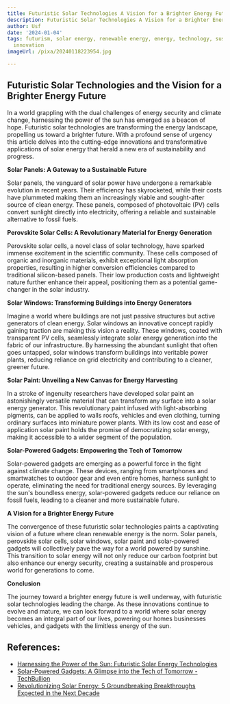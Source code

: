 ```yaml
---
title: Futuristic Solar Technologies A Vision for a Brighter Energy Future
description: Futuristic Solar Technologies A Vision for a Brighter Energy Future
author: Usf
date: '2024-01-04'
tags: futurism, solar energy, renewable energy, energy, technology, sustainability,
  innovation
imageUrl: /pixa/20240118223954.jpg

---
```

## Futuristic  Solar  Technologies and  the Vision for a Brighter Energy Future

In a  world  grappling with the dual challenges of energy security  and climate  change, harnessing the power of the sun has emerged as a beacon of hope.  Futuristic solar  technologies are  transforming the energy  landscape, propelling us toward a  brighter future. With  a profound sense of urgency this article delves into the cutting-edge innovations and transformative applications of solar energy that herald a new era of sustainability and  progress.

**Solar Panels: A Gateway to a Sustainable Future**

Solar  panels, the vanguard of solar power have undergone a remarkable evolution in  recent  years. Their efficiency has skyrocketed, while their costs have plummeted making them an increasingly viable and sought-after source of clean energy. These panels, composed of photovoltaic (PV) cells  convert sunlight directly into electricity, offering a reliable and sustainable alternative to fossil fuels.

**Perovskite  Solar  Cells: A Revolutionary Material for Energy Generation**

Perovskite solar  cells,  a novel class of solar technology, have  sparked immense excitement in the scientific community. These cells composed of  organic  and inorganic materials, exhibit exceptional light absorption properties, resulting in higher conversion efficiencies compared to traditional silicon-based panels.  Their low production costs and lightweight nature further enhance their appeal, positioning them as  a potential game-changer in the solar industry.

**Solar Windows: Transforming Buildings into Energy  Generators**

Imagine a world where buildings are not just  passive structures but active generators of clean energy. Solar windows an innovative concept rapidly gaining traction are  making  this vision a reality. These  windows, coated with transparent PV cells, seamlessly integrate solar energy generation into the fabric of our  infrastructure. By harnessing the abundant sunlight that often goes untapped, solar windows transform buildings into veritable power plants, reducing reliance on grid electricity  and contributing to a cleaner, greener  future.

**Solar Paint: Unveiling a New Canvas for Energy Harvesting**

In a stroke of ingenuity  researchers have developed  solar paint an astonishingly versatile material that can transform any surface into a solar energy generator. This revolutionary paint infused  with light-absorbing pigments, can be applied to walls roofs, vehicles and even clothing, turning ordinary surfaces into  miniature power plants. With its low cost and ease of application solar paint holds the promise of democratizing solar energy, making it accessible to a wider segment of the population.

**Solar-Powered Gadgets: Empowering the Tech of Tomorrow**

Solar-powered gadgets are emerging as a powerful  force in the fight against climate  change. These devices, ranging from smartphones and smartwatches to outdoor gear and even entire homes, harness sunlight  to operate, eliminating the need for traditional energy sources. By leveraging the sun's boundless energy, solar-powered gadgets reduce our reliance on fossil fuels, leading to a cleaner and more sustainable future.

**A Vision for a Brighter Energy Future**

The convergence of these futuristic solar technologies paints a captivating vision of a future  where clean renewable energy is the norm. Solar panels, perovskite solar  cells,  solar windows,  solar paint and  solar-powered gadgets will collectively pave the way for a world powered by sunshine. This transition to solar energy will not  only  reduce our carbon footprint  but also  enhance  our energy security, creating a  sustainable and prosperous world for generations to come.

**Conclusion**

The  journey toward a brighter energy future is well underway,  with  futuristic solar technologies leading the charge. As these innovations continue to evolve and mature, we can look forward to a world where solar energy becomes an integral part of our lives, powering  our homes businesses vehicles, and gadgets with the limitless energy of the sun.

## References:
- [Harnessing the Power of the Sun: Futuristic Solar Energy Technologies](https://energy5.com/harnessing-the-power-of-the-sun-futuristic-solar-energy-technologies)
- [Solar-Powered Gadgets: A Glimpse into the Tech of Tomorrow - TechBullion](https://techbullion.com/solar-powered-gadgets-a-glimpse-into-the-tech-of-tomorrow/)
- [Revolutionizing Solar Energy: 5 Groundbreaking Breakthroughs Expected in the Next Decade](https://energy5.com/revolutionizing-solar-energy-5-groundbreaking-breakthroughs-expected-in-the-next-decade)

